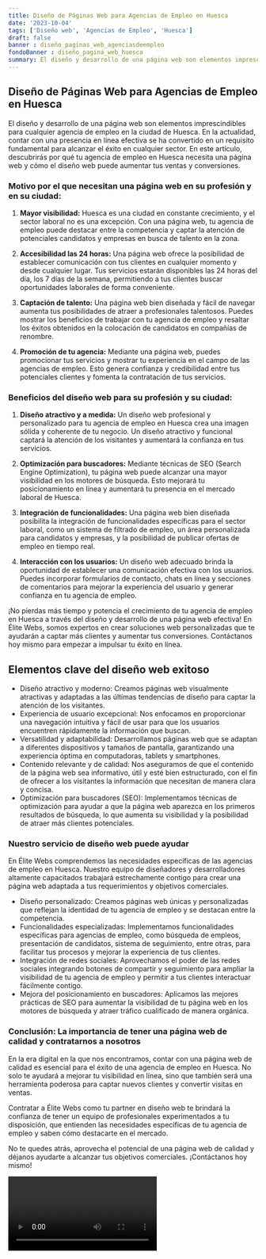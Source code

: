 ```yaml
---
title: Diseño de Páginas Web para Agencias de Empleo en Huesca
date: '2023-10-04'
tags: ['Diseño web', 'Agencias de Empleo', 'Huesca']
draft: false
banner : diseño_paginas_web_agenciasdeempleo
fondoBanner : diseño_pagina_web_huesca
summary: El diseño y desarrollo de una página web son elementos imprescindibles para cualquier agencia de empleo en la ciudad de Huesca. En la actualidad, contar con una presencia en línea efectiva se ha convertido en un requisito fundamental para alcanzar el éxito en cualquier sector. En este artículo, descubrirás por qué tu agencia de empleo en Huesca necesita una página web y cómo el diseño web puede aumentar tus ventas y conversiones.
---
```


## Diseño de Páginas Web para Agencias de Empleo en Huesca

El diseño y desarrollo de una página web son elementos imprescindibles para cualquier agencia de empleo en la ciudad de Huesca. En la actualidad, contar con una presencia en línea efectiva se ha convertido en un requisito fundamental para alcanzar el éxito en cualquier sector. En este artículo, descubrirás por qué tu agencia de empleo en Huesca necesita una página web y cómo el diseño web puede aumentar tus ventas y conversiones.

### Motivo por el que necesitan una página web en su profesión y en su ciudad:

1. **Mayor visibilidad:** Huesca es una ciudad en constante crecimiento, y el sector laboral no es una excepción. Con una página web, tu agencia de empleo puede destacar entre la competencia y captar la atención de potenciales candidatos y empresas en busca de talento en la zona.

2. **Accesibilidad las 24 horas:** Una página web ofrece la posibilidad de establecer comunicación con tus clientes en cualquier momento y desde cualquier lugar. Tus servicios estarán disponibles las 24 horas del día, los 7 días de la semana, permitiendo a tus clientes buscar oportunidades laborales de forma conveniente.

3. **Captación de talento:** Una página web bien diseñada y fácil de navegar aumenta tus posibilidades de atraer a profesionales talentosos. Puedes mostrar los beneficios de trabajar con tu agencia de empleo y resaltar los éxitos obtenidos en la colocación de candidatos en compañías de renombre.

4. **Promoción de tu agencia:** Mediante una página web, puedes promocionar tus servicios y mostrar tu experiencia en el campo de las agencias de empleo. Esto genera confianza y credibilidad entre tus potenciales clientes y fomenta la contratación de tus servicios.

### Beneficios del diseño web para su profesión y su ciudad:

1. **Diseño atractivo y a medida:** Un diseño web profesional y personalizado para tu agencia de empleo en Huesca crea una imagen sólida y coherente de tu negocio. Un diseño atractivo y funcional captará la atención de los visitantes y aumentará la confianza en tus servicios.

2. **Optimización para buscadores:** Mediante técnicas de SEO (Search Engine Optimization), tu página web puede alcanzar una mayor visibilidad en los motores de búsqueda. Esto mejorará tu posicionamiento en línea y aumentará tu presencia en el mercado laboral de Huesca.

3. **Integración de funcionalidades:** Una página web bien diseñada posibilita la integración de funcionalidades específicas para el sector laboral, como un sistema de filtrado de empleo, un área personalizada para candidatos y empresas, y la posibilidad de publicar ofertas de empleo en tiempo real.

4. **Interacción con los usuarios:** Un diseño web adecuado brinda la oportunidad de establecer una comunicación efectiva con los usuarios. Puedes incorporar formularios de contacto, chats en línea y secciones de comentarios para mejorar la experiencia del usuario y generar confianza en tu agencia de empleo.

¡No pierdas más tiempo y potencia el crecimiento de tu agencia de empleo en Huesca a través del diseño y desarrollo de una página web efectiva! En Élite Webs, somos expertos en crear soluciones web personalizadas que te ayudarán a captar más clientes y aumentar tus conversiones. Contáctanos hoy mismo para empezar a impulsar tu éxito en línea.

<GifSeo />

<Cta />

## Elementos clave del diseño web exitoso

- Diseño atractivo y moderno: Creamos páginas web visualmente atractivas y adaptadas a las últimas tendencias de diseño para captar la atención de los visitantes.
- Experiencia de usuario excepcional: Nos enfocamos en proporcionar una navegación intuitiva y fácil de usar para que los usuarios encuentren rápidamente la información que buscan.
- Versatilidad y adaptabilidad: Desarrollamos páginas web que se adaptan a diferentes dispositivos y tamaños de pantalla, garantizando una experiencia óptima en computadoras, tablets y smartphones.
- Contenido relevante y de calidad: Nos aseguramos de que el contenido de la página web sea informativo, útil y esté bien estructurado, con el fin de ofrecer a los visitantes la información que necesitan de manera clara y concisa.
- Optimización para buscadores (SEO): Implementamos técnicas de optimización para ayudar a que la página web aparezca en los primeros resultados de búsqueda, lo que aumenta su visibilidad y la posibilidad de atraer más clientes potenciales.

### Nuestro servicio de diseño web puede ayudar

En Élite Webs comprendemos las necesidades específicas de las agencias de empleo en Huesca. Nuestro equipo de diseñadores y desarrolladores altamente capacitados trabajará estrechamente contigo para crear una página web adaptada a tus requerimientos y objetivos comerciales.

- Diseño personalizado: Creamos páginas web únicas y personalizadas que reflejan la identidad de tu agencia de empleo y se destacan entre la competencia.
- Funcionalidades especializadas: Implementamos funcionalidades específicas para agencias de empleo, como búsqueda de empleos, presentación de candidatos, sistema de seguimiento, entre otras, para facilitar tus procesos y mejorar la experiencia de tus clientes.
- Integración de redes sociales: Aprovechamos el poder de las redes sociales integrando botones de compartir y seguimiento para ampliar la visibilidad de tu agencia de empleo y permitir a tus clientes interactuar fácilmente contigo.
- Mejora del posicionamiento en buscadores: Aplicamos las mejores prácticas de SEO para aumentar la visibilidad de tu página web en los motores de búsqueda y atraer tráfico cualificado de manera orgánica.

### Conclusión: La importancia de tener una página web de calidad y contratarnos a nosotros

En la era digital en la que nos encontramos, contar con una página web de calidad es esencial para el éxito de una agencia de empleo en Huesca. No solo te ayudará a mejorar tu visibilidad en línea, sino que también será una herramienta poderosa para captar nuevos clientes y convertir visitas en ventas.

Contratar a Élite Webs como tu partner en diseño web te brindará la confianza de tener un equipo de profesionales experimentados a tu disposición, que entienden las necesidades específicas de tu agencia de empleo y saben cómo destacarte en el mercado.

No te quedes atrás, aprovecha el potencial de una página web de calidad y déjanos ayudarte a alcanzar tus objetivos comerciales. ¡Contáctanos hoy mismo!

<Video />

<CtaBot job='Agencias de Empleo' city='Huesca'/>

<Gmaps query='Huesca+españa+maps' />